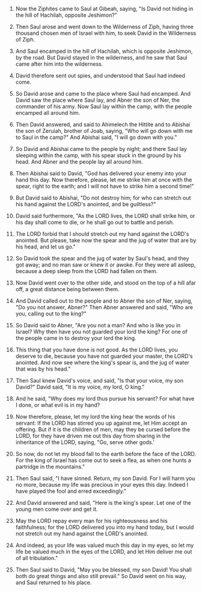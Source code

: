 
1. Now the Ziphites came to Saul at Gibeah, saying, "Is David not hiding in the hill of Hachilah, opposite Jeshimon?"

2. Then Saul arose and went down to the Wilderness of Ziph, having three thousand chosen men of Israel with him, to seek David in the Wilderness of Ziph.

3. And Saul encamped in the hill of Hachilah, which is opposite Jeshimon, by the road. But David stayed in the wilderness, and he saw that Saul came after him into the wilderness.

4. David therefore sent out spies, and understood that Saul had indeed come.

5. So David arose and came to the place where Saul had encamped. And David saw the place where Saul lay, and Abner the son of Ner, the commander of his army. Now Saul lay within the camp, with the people encamped all around him.

6. Then David answered, and said to Ahimelech the Hittite and to Abishai the son of Zeruiah, brother of Joab, saying, "Who will go down with me to Saul in the camp?" And Abishai said, "I will go down with you."

7. So David and Abishai came to the people by night; and there Saul lay sleeping within the camp, with his spear stuck in the ground by his head. And Abner and the people lay all around him.

8. Then Abishai said to David, "God has delivered your enemy into your hand this day. Now therefore, please, let me strike him at once with the spear, right to the earth; and I will not have to strike him a second time!"

9. But David said to Abishai, "Do not destroy him; for who can stretch out his hand against the LORD's anointed, and be guiltless?"

10. David said furthermore, "As the LORD lives, the LORD shall strike him, or his day shall come to die, or he shall go out to battle and perish.

11. The LORD forbid that I should stretch out my hand against the LORD's anointed. But please, take now the spear and the jug of water that are by his head, and let us go."

12. So David took the spear and the jug of water by Saul's head, and they got away; and no man saw or knew it or awoke. For they were all asleep, because a deep sleep from the LORD had fallen on them.

13. Now David went over to the other side, and stood on the top of a hill afar off, a great distance being between them.

14. And David called out to the people and to Abner the son of Ner, saying, "Do you not answer, Abner?" Then Abner answered and said, "Who are you, calling out to the king?"

15. So David said to Abner, "Are you not a man? And who is like you in Israel? Why then have you not guarded your lord the king? For one of the people came in to destroy your lord the king.

16. This thing that you have done is not good. As the LORD lives, you deserve to die, because you have not guarded your master, the LORD's anointed. And now see where the king's spear is, and the jug of water that was by his head."

17. Then Saul knew David's voice, and said, "Is that your voice, my son David?" David said, "It is my voice, my lord, O king."

18. And he said, "Why does my lord thus pursue his servant? For what have I done, or what evil is in my hand?

19. Now therefore, please, let my lord the king hear the words of his servant: If the LORD has stirred you up against me, let Him accept an offering. But if it is the children of men, may they be cursed before the LORD, for they have driven me out this day from sharing in the inheritance of the LORD, saying, "Go, serve other gods.'

20. So now, do not let my blood fall to the earth before the face of the LORD. For the king of Israel has come out to seek a flea, as when one hunts a partridge in the mountains."

21. Then Saul said, "I have sinned. Return, my son David. For I will harm you no more, because my life was precious in your eyes this day. Indeed I have played the fool and erred exceedingly."

22. And David answered and said, "Here is the king's spear. Let one of the young men come over and get it.

23. May the LORD repay every man for his righteousness and his faithfulness; for the LORD delivered you into my hand today, but I would not stretch out my hand against the LORD's anointed.

24. And indeed, as your life was valued much this day in my eyes, so let my life be valued much in the eyes of the LORD, and let Him deliver me out of all tribulation."

25. Then Saul said to David, "May you be blessed, my son David! You shall both do great things and also still prevail." So David went on his way, and Saul returned to his place.


